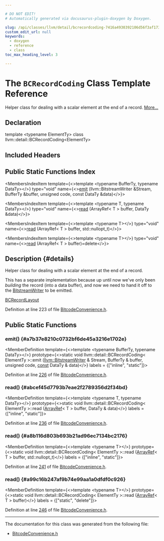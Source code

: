 ```yaml
---

# DO NOT EDIT!
# Automatically generated via docusaurus-plugin-doxygen by Doxygen.

slug: /api/classes/llvm/detail/bcrecordcoding-7416a4930392106d56f3af1734eb69d7
custom_edit_url: null
keywords:
  - doxygen
  - reference
  - class
toc_max_heading_level: 3

---
```





# The `BCRecordCoding` Class Template Reference

<DoxygenPage pluginConfig={pluginConfig}>

Helper class for dealing with a scalar element at the end of a record. <a href="#details">More...</a>

## Declaration

<CodeBlock>template &lt;typename ElementTy&gt;
class llvm::detail::BCRecordCoding&lt;ElementTy&gt;</CodeBlock>

## Included Headers

<IncludesList>
<IncludesListItem
  filePath="llvm/Bitcode/BitcodeConvenience.h"
  permalink="/docs/api/files/include/include/llvm/include/llvm/bitcode/bitcodeconvenience-h"
  isLocal="true" />
</IncludesList>

## Public Static Functions Index

<MembersIndex>

<MembersIndexItem
  template={<>template &lt;typename BufferTy, typename DataTy&gt;</>}
  type="void"
  name={<><a href="#a7b37e8210c0732bf6de45a3216e1702e">emit</a> (llvm::BitstreamWriter &amp;Stream, BufferTy &amp;buffer, unsigned code, const DataTy &amp;data)</>}>
</MembersIndexItem>

<MembersIndexItem
  template={<>template &lt;typename T, typename DataTy&gt;</>}
  type="void"
  name={<><a href="#abcef45d7793b7eae2f2789356d2f34bd">read</a> (ArrayRef&lt; T &gt; buffer, DataTy &amp;data)</>}>
</MembersIndexItem>

<MembersIndexItem
  template={<>template &lt;typename T&gt;</>}
  type="void"
  name={<><a href="#a8b116d803b693b21ad96ec7134bc2176">read</a> (ArrayRef&lt; T &gt; buffer, std::nullopt&#95;t)</>}>
</MembersIndexItem>

<MembersIndexItem
  template={<>template &lt;typename T&gt;</>}
  type="void"
  name={<><a href="#a99c16b247af9b74e99aa1a0dfdf0c926">read</a> (ArrayRef&lt; T &gt; buffer)=delete</>}>
</MembersIndexItem>

</MembersIndex>

## Description {#details}

Helper class for dealing with a scalar element at the end of a record.

This has a separate implementation because up until now we&#39;ve only been <em>building</em> the record (into a data buffer), and now we need to hand it off to the <a href="/docs/api/classes/llvm/bitstreamwriter">BitstreamWriter</a> to be emitted.


<SectionUser title="See Also">
<a href="/docs/api/classes/llvm/bcrecordlayout">BCRecordLayout</a>
</SectionUser>

Definition at line 223 of file <a href="/docs/api/files/include/include/llvm/include/llvm/bitcode/bitcodeconvenience-h">BitcodeConvenience.h</a>.

<SectionDefinition>

## Public Static Functions

### emit() {#a7b37e8210c0732bf6de45a3216e1702e}

<MemberDefinition
  template={<>template &lt;typename BufferTy, typename DataTy&gt;</>}
  prototype={<>static void llvm::detail::BCRecordCoding&lt; ElementTy &gt;::emit (<a href="/docs/api/classes/llvm/bitstreamwriter">llvm::BitstreamWriter</a> &amp; Stream, BufferTy &amp; buffer, unsigned code, <a href="/docs/api/files/lib/lib/target/lib/target/aarch64/aarch64promoteconstant-cpp/#a90f8350fecae261c25be85d38b451bff">const</a> DataTy &amp; data)</>}
  labels = {["inline", "static"]}>

Definition at line <a href="/docs/api/files/include/include/llvm/include/llvm/bitcode/bitcodeconvenience-h/#l00226">226</a> of file <a href="/docs/api/files/include/include/llvm/include/llvm/bitcode/bitcodeconvenience-h">BitcodeConvenience.h</a>.
</MemberDefinition>

### read() {#abcef45d7793b7eae2f2789356d2f34bd}

<MemberDefinition
  template={<>template &lt;typename T, typename DataTy&gt;</>}
  prototype={<>static void llvm::detail::BCRecordCoding&lt; ElementTy &gt;::read (<a href="/docs/api/classes/llvm/arrayref">ArrayRef</a>&lt; T &gt; buffer, DataTy &amp; data)</>}
  labels = {["inline", "static"]}>

Definition at line <a href="/docs/api/files/include/include/llvm/include/llvm/bitcode/bitcodeconvenience-h/#l00236">236</a> of file <a href="/docs/api/files/include/include/llvm/include/llvm/bitcode/bitcodeconvenience-h">BitcodeConvenience.h</a>.
</MemberDefinition>

### read() {#a8b116d803b693b21ad96ec7134bc2176}

<MemberDefinition
  template={<>template &lt;typename T&gt;</>}
  prototype={<>static void llvm::detail::BCRecordCoding&lt; ElementTy &gt;::read (<a href="/docs/api/classes/llvm/arrayref">ArrayRef</a>&lt; T &gt; buffer, std::nullopt&#95;t)</>}
  labels = {["inline", "static"]}>

Definition at line <a href="/docs/api/files/include/include/llvm/include/llvm/bitcode/bitcodeconvenience-h/#l00241">241</a> of file <a href="/docs/api/files/include/include/llvm/include/llvm/bitcode/bitcodeconvenience-h">BitcodeConvenience.h</a>.
</MemberDefinition>

### read() {#a99c16b247af9b74e99aa1a0dfdf0c926}

<MemberDefinition
  template={<>template &lt;typename T&gt;</>}
  prototype={<>static void llvm::detail::BCRecordCoding&lt; ElementTy &gt;::read (<a href="/docs/api/classes/llvm/arrayref">ArrayRef</a>&lt; T &gt; buffer)</>}
  labels = {["static", "delete"]}>

Definition at line <a href="/docs/api/files/include/include/llvm/include/llvm/bitcode/bitcodeconvenience-h/#l00246">246</a> of file <a href="/docs/api/files/include/include/llvm/include/llvm/bitcode/bitcodeconvenience-h">BitcodeConvenience.h</a>.
</MemberDefinition>

</SectionDefinition>

<hr/>

The documentation for this class was generated from the following file:

<ul>
<li><a href="/docs/api/files/include/include/llvm/include/llvm/bitcode/bitcodeconvenience-h">BitcodeConvenience.h</a></li>
</ul>

</DoxygenPage>
